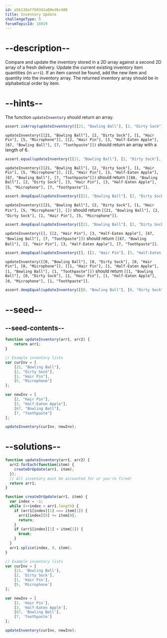 ```yaml
---
id: a56138aff60341a09ed6c480
title: Inventory Update
challengeType: 5
forumTopicId: 16019
---
```


# --description--

Compare and update the inventory stored in a 2D array against a second 2D array of a fresh delivery. Update the current existing inventory item quantities (in `arr1`). If an item cannot be found, add the new item and quantity into the inventory array. The returned inventory array should be in alphabetical order by item.

# --hints--

The function `updateInventory` should return an array.

```js
assert.isArray(updateInventory([[21, "Bowling Ball"], [2, "Dirty Sock"], [1, "Hair Pin"], [5, "Microphone"]], [[2, "Hair Pin"], [3, "Half-Eaten Apple"], [67, "Bowling Ball"], [7, "Toothpaste"]]));
```

`updateInventory([[21, "Bowling Ball"], [2, "Dirty Sock"], [1, "Hair Pin"], [5, "Microphone"]], [[2, "Hair Pin"], [3, "Half-Eaten Apple"], [67, "Bowling Ball"], [7, "Toothpaste"]])` should return an array with a length of 6.

```js
assert.equal(updateInventory([[21, "Bowling Ball"], [2, "Dirty Sock"], [1, "Hair Pin"], [5, "Microphone"]], [[2, "Hair Pin"], [3, "Half-Eaten Apple"], [67, "Bowling Ball"], [7, "Toothpaste"]]).length, 6);
```

`updateInventory([[21, "Bowling Ball"], [2, "Dirty Sock"], [1, "Hair Pin"], [5, "Microphone"]], [[2, "Hair Pin"], [3, "Half-Eaten Apple"], [67, "Bowling Ball"], [7, "Toothpaste"]])` should return `[[88, "Bowling Ball"], [2, "Dirty Sock"], [3, "Hair Pin"], [3, "Half-Eaten Apple"], [5, "Microphone"], [7, "Toothpaste"]]`.

```js
assert.deepEqual(updateInventory([[21, "Bowling Ball"], [2, "Dirty Sock"], [1, "Hair Pin"], [5, "Microphone"]], [[2, "Hair Pin"], [3, "Half-Eaten Apple"], [67, "Bowling Ball"], [7, "Toothpaste"]]), [[88, "Bowling Ball"], [2, "Dirty Sock"], [3, "Hair Pin"], [3, "Half-Eaten Apple"], [5, "Microphone"], [7, "Toothpaste"]]);
```

`updateInventory([[21, "Bowling Ball"], [2, "Dirty Sock"], [1, "Hair Pin"], [5, "Microphone"]], [])` should return `[[21, "Bowling Ball"], [2, "Dirty Sock"], [1, "Hair Pin"], [5, "Microphone"]]`.

```js
assert.deepEqual(updateInventory([[21, "Bowling Ball"], [2, "Dirty Sock"], [1, "Hair Pin"], [5, "Microphone"]], []), [[21, "Bowling Ball"], [2, "Dirty Sock"], [1, "Hair Pin"], [5, "Microphone"]]);
```

`updateInventory([], [[2, "Hair Pin"], [3, "Half-Eaten Apple"], [67, "Bowling Ball"], [7, "Toothpaste"]])` should return `[[67, "Bowling Ball"], [2, "Hair Pin"], [3, "Half-Eaten Apple"], [7, "Toothpaste"]]`.

```js
assert.deepEqual(updateInventory([], [[2, "Hair Pin"], [3, "Half-Eaten Apple"], [67, "Bowling Ball"], [7, "Toothpaste"]]), [[67, "Bowling Ball"], [2, "Hair Pin"], [3, "Half-Eaten Apple"], [7, "Toothpaste"]]);
```

`updateInventory([[0, "Bowling Ball"], [0, "Dirty Sock"], [0, "Hair Pin"], [0, "Microphone"]], [[1, "Hair Pin"], [1, "Half-Eaten Apple"], [1, "Bowling Ball"], [1, "Toothpaste"]])` should return `[[1, "Bowling Ball"], [0, "Dirty Sock"], [1, "Hair Pin"], [1, "Half-Eaten Apple"], [0, "Microphone"], [1, "Toothpaste"]]`.

```js
assert.deepEqual(updateInventory([[0, "Bowling Ball"], [0, "Dirty Sock"], [0, "Hair Pin"], [0, "Microphone"]], [[1, "Hair Pin"], [1, "Half-Eaten Apple"], [1, "Bowling Ball"], [1, "Toothpaste"]]), [[1, "Bowling Ball"], [0, "Dirty Sock"], [1, "Hair Pin"], [1, "Half-Eaten Apple"], [0, "Microphone"], [1, "Toothpaste"]]);
```

# --seed--

## --seed-contents--

```js
function updateInventory(arr1, arr2) {
    return arr1;
}

// Example inventory lists
var curInv = [
    [21, "Bowling Ball"],
    [2, "Dirty Sock"],
    [1, "Hair Pin"],
    [5, "Microphone"]
];

var newInv = [
    [2, "Hair Pin"],
    [3, "Half-Eaten Apple"],
    [67, "Bowling Ball"],
    [7, "Toothpaste"]
];

updateInventory(curInv, newInv);
```

# --solutions--

```js
function updateInventory(arr1, arr2) {
  arr2.forEach(function(item) {
    createOrUpdate(arr1, item);
  });
  // All inventory must be accounted for or you're fired!
  return arr1;
}

function createOrUpdate(arr1, item) {
  var index = -1;
  while (++index < arr1.length) {
    if (arr1[index][1] === item[1]) {
      arr1[index][0] += item[0];
      return;
    }
    if (arr1[index][1] > item[1]) {
      break;
    }
  }
  arr1.splice(index, 0, item);
}

// Example inventory lists
var curInv = [
    [21, 'Bowling Ball'],
    [2, 'Dirty Sock'],
    [1, 'Hair Pin'],
    [5, 'Microphone']
];

var newInv = [
    [2, 'Hair Pin'],
    [3, 'Half-Eaten Apple'],
    [67, 'Bowling Ball'],
    [7, 'Toothpaste']
];

updateInventory(curInv, newInv);
```

